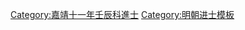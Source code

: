 {{Navbox
|name = 嘉靖十一年壬辰科殿試金榜
|title = 嘉靖十一年（[[1532年]]）壬辰科殿試金榜
|titlestyle = background-color:#FFD700;
|image =
|style = width:100%;text-align:center; 
|groupstyle = text-align:center; background-color:#FFD700;
|liststyle = text-align:center;
|state = {{{state<includeonly>|collapsed</includeonly>}}}
|group1 = 第一甲<br>賜進士及第<br>共3名
|list1 = '''[[林大钦]]''' - '''[[孔天胤]]''' - '''[[高節 (嘉靖壬辰進士)|高　節]]'''

|group2 = 第二甲<br>賜進士出身<br>共80名
|list2 = [[李啓東]] - [[熊洛|熊　洛]] - [[桑喬|桑　喬]] - [[黃崋|黃　崋]] - [[楊瀹|楊　瀹]] - [[張合|張　合]] - [[林春 (嘉靖進士)|林　春]] - [[王廷 (嘉靖進士)|王　廷]] - [[張冕 (嘉靖進士)|張　冕]] - [[顾四科]]<br>[[賈士元]] - [[俞咨伯]] - [[顧玉柱]] - [[周滿|周　滿]] - [[陳乙|陳　乙]] - [[謝少南]] - [[曾孔化]] - [[柯實卿]] - [[赵维 (嘉靖进士)|趙　維]] - [[高世彥]]<br>[[魏廷萱]] - [[林華 (嘉靖進士)|林　華]] - [[翁學淵]] - [[陳玒|陳　玒]] - [[左鎰|左　鎰]] - [[何其高]] - [[楊伊志]] - [[唐國相]] - [[周宗鎬]] - [[白悅|白　悅]]<br>[[陳叔頤]] - [[陳爼|陳　爼]] - [[陸期范]] - [[徐禎|徐　禎]] - [[劉璽|劉　璽]] - [[蔣信 (嘉靖進士)|蔣　信]] - [[茅鎜|茅　鎜]] - [[范钦|范　欽]] - [[張明 (嘉靖進士)|張　明]] - [[陳仕賢]]<br>[[呂懷|呂　懷]] - [[辛童|辛　童]] - [[劉儒 (嘉靖進士)|劉　儒]] - [[范瑟|范　瑟]] - [[錢亮 (嘉靖進士)|錢　亮]] - [[張愚|張　愚]] - [[黃應中]] - [[許檖|許　檖]] - [[吳至|吳　至]] - [[秦鳴夏]]<br>[[施雨|施　雨]] - [[張謙 (嘉靖進士)|張　謙]] - [[于廷寅|-{于}-廷寅]] - [[許應元]] - [[劉繼祿]] - [[邊侁|邊　侁]] - [[皇甫涍]] - [[曾大吉]] - [[閔如霖]] - [[王椿|王　椿]]<br>[[董漢儒 (嘉靖進士)|董漢儒]] - [[徐樾|徐　樾]] - [[姚翔鳳]] - [[王珩 (嘉靖進士)|王　珩]] - [[毛復|毛　復]] - [[呂瑚|呂　瑚]] - [[趙一中]] - [[雍瀾|雍　瀾]] - [[歐陽清]] - [[楊成 (嘉靖壬辰進士)|楊　成]]<br>[[吳嶽 (尚書)|吳　嶽]] - [[衛元確]] - [[浦應麒]] - [[趙伊|趙　伊]] - [[段承恩]] - [[游居敬]] - [[韓勗|韓　勗]] - [[陳禎 (嘉靖進士)|陳　禎]] - [[邵元吉]] - [[文衡|文　衡]]

|group3 = 第三甲<br>賜同進士出身<br>共233名
|list3 = [[余光 (嘉靖進士)|余　光]] - [[李延康]] - [[潘高|潘　高]] - [[劉澯|劉　澯]] - [[陳塏 (嘉靖進士)|陳　塏]] - [[王廷榦]] - [[何天啟]] - [[鄭吉甫]] - [[王京 (嘉靖進士)|王　京]] - [[魏尚純]]<br>[[李徵 (嘉靖進士)|李　徵]] - [[李乘雲]] - [[尤魯|尤　魯]] - [[沈伯咸]] - [[曾鈞|曾　鈞]] - [[周鎬 (嘉靖壬辰進士)|周　鎬]] - [[潘子正]] - [[馮汝弼]] - [[曹邁|曹　邁]] - [[張翼翔 (明朝)|張翼翔]]<br>[[葉經|葉　經]] - [[韓威 (嘉靖進士)|韓　威]] - [[米榮 (明朝)|米　榮]] - [[胡鯨|胡　鯨]] - [[劉汝楠]] - [[柳英|柳　英]] - [[陳策 (嘉靖進士)|陳　策]] - [[王繼宗]] - [[鄭汝舟]] - [[翟鎬|翟　鎬]]<br>[[陳脩 (嘉靖進士)|陳　脩]] - [[何思 (嘉靖進士)|何　思]] - [[王聯|王　聯]] - [[來汝賢]] - [[周珫|周　珫]] - [[張世亨]] - [[徐進 (嘉靖進士)|徐　進]] - [[劉世用]] - [[党承賜]] - [[王敎 (嘉靖壬辰進士)|王　敎]]<br>[[常應文]] - [[顧存仁]] - [[林功懋]] - [[賈樞|賈　樞]] - [[謝庭𦶜]] - [[黃鵬 (明朝)|黃　鵬]] - [[張棐|張　棐]] - [[劉素 (嘉靖進士)|劉　素]] - [[周卿 (嘉靖進士)|周　卿]] - [[陳魁|陳　魁]]<br>[[陳位|陳　位]] - [[陳澍 (嘉靖進士)|陳　澍]] - [[殷學|殷　學]] - [[傅頤|傅　頤]] - [[俞世潔]] - [[李朝陽 (嘉靖進士)|李朝陽]] - [[韓岳|韓　岳]] - [[周瑞 (嘉靖進士)|周　瑞]] - [[趙愈和]] - [[廖希顏]]<br>[[李恺 (明朝)|李　愷]] - [[吳希孟]] - [[唐曜|唐　曜]] - [[蘇志臯]] - [[王釴|王　釴]] - [[程秀民]] - [[胡鰲 (嘉靖進士)|胡　鰲]] - [[馬汝彰]] - [[鄧熺|鄧　熺]] - [[李文鳳]]<br>[[胡魁|胡　魁]] - [[何繼高 (嘉靖進士)|何繼高]] - [[陳如綸]] - [[尹耕|尹　耕]] - [[馮亮 (嘉靖進士)|馮　亮]] - [[應鳴鳳]] - [[朱衡 (嘉靖進士)|朱　衡]] - [[王惟賢 (嘉靖進士)|王惟賢]] - [[錢照|錢　照]] - [[馮應元]]<br>[[楊登|楊　登]] - [[趙民順]] - [[邢址|邢　址]] - [[洪垣|洪　垣]] - [[黃大廉]] - [[李淳 (嘉靖壬辰進士)|李　淳]] - [[劉天授]] - [[扈永通]] - [[張遜 (嘉靖進士)|張　遜]] - [[孫繼先 (嘉靖進士)|孫繼先]]<br>[[謝瑜|謝　瑜]] - [[呂光洵]] - [[陳豪 (明朝)|陳　豪]] - [[沈越 (明朝進士)|沈　越]] - [[陳時|陳　時]] - [[謝九儀]] - [[尹相|尹　相]] - [[孫簡 (明朝)|孫　簡]] - [[錢嶫|錢　嶫]] - [[吳伯亨]]<br>[[吳悌|吳　悌]] - [[何中行]] - [[呂應祥]] - [[劉光文 (嘉靖進士)|劉光文]] - [[包節|包　節]] - [[林應亮]] - [[張梯|張　梯]] - [[高尚志 (嘉靖壬辰進士)|高尚志]] - [[嚴寬 (嘉靖進士)|嚴　寬]] - [[葉國華 (嘉靖進士)|葉國華]]<br>[[陳文浩 (嘉靖進士)|陳文浩]] - [[徐榮 (嘉靖進士)|徐　榮]] - [[周亮 (明朝)|周　亮]] - [[宋天民]] - [[曾汝檀]] - [[郭鋆|郭　鋆]] - [[杜鍷|杜　鍷]] - [[勞紹科]] - [[黃獻可]] - [[路天亨]]<br>[[張光祖]] - [[陶謨|陶　謨]] - [[劉九容]] - [[賈文元]] - [[盧勳|盧　勳]] - [[王應詔]] - [[趙汝濂]] - [[邊沆|邊　沆]] - [[申用休]] - [[薛廷寵]]<br>[[史襃善]] - [[唐寬 (嘉靖進士)|唐　寬]] - [[姚虞|姚　虞]] - [[楊賢 (嘉靖進士)|楊　賢]] - [[陳讓 (嘉靖進士)|陳　讓]] - [[謝上箴]] - [[朱廷臣]] - [[董珆|董　珆]] - [[楊鎡 (嘉靖進士)|楊　鎡]] - [[張壽 (嘉靖進士)|張　壽]]<br>[[趙允亨]] - [[陶欽夔]] - [[石永|石　永]] - [[劉仕賢]] - [[張珪|張　珪]] - [[周南 (嘉靖壬辰科進士)|周　南]] - [[王獻芝]] - [[孫校|孫　校]] - [[侯珮|侯　珮]] - [[侯度 (嘉靖進士)|侯　度]]<br>[[董德明]] - [[汪東洋]] - [[劉訓 (嘉靖進士)|劉　訓]] - [[劉士逵]] - [[何元述]] - [[胡汝翼]] - [[黃德純]] - [[承林|承　林]] - [[劉思唐]] - [[沈弘彝]]<br>[[閻樸|閻　樸]] - [[孫哲|孫　哲]] - [[胡守中]] - [[田大有]] - [[席大賓]] - [[李謹|李　謹]] - [[董官|董　官]] - [[張舜臣 (嘉靖壬辰進士)|張舜臣]] - [[胡公廉]] - [[錢籍|錢　籍]]<br>[[駱驥|駱　驥]] - [[鄭普|鄭　普]] - [[呂本|李　本]] - [[趙維垣]] - [[伊敏生]] - [[李完|李　完]] - [[朱懷幹]] - [[呂懷健]] - [[陳諫 (順德)|陳　諫]] - [[王繼芳 (嘉靖進士)|王繼芳]]<br>[[陳時熙]] - [[王朝賢]] - [[方召南]] - [[何贊|何　贊]] - [[朱憲章]] - [[王弘道]] - [[楊勉學]] - [[范愛|范　愛]] - [[何城|何　城]] - [[冉崇禮]]<br>[[徐表|徐　表]] - [[胡明庶]] - [[楊雷|楊　雷]] - [[王瑛 (嘉靖進士)|王　瑛]] - [[錢薇|錢　薇]] - [[劉廷範]] - [[周采|周　采]] - [[王梴|王　梴]] - [[廖天明]] - [[蔡汝楠]]<br>[[張鶚 (嘉靖壬辰進士)|張　鶚]] - [[潘恕 (嘉靖進士)|潘　恕]] - [[曹邦輔]] - [[朱默|朱　默]] - [[羅大用]] - [[王梅|王　梅]] - [[王玉汝]] - [[雷禮|雷　禮]] - [[張思 (嘉靖進士)|張　思]] - [[傅鎮|傅　鎮]]<br>[[馬中驥 (嘉靖進士)|馬中驥]] - [[畢烜|畢　烜]] - [[邊涔|邊　涔]] - [[程珤|程　珤]] - [[樊深|樊　深]] - [[徐守義]] - [[夏應元]] - [[李大魁 (嘉靖進士)|李大魁]] - [[王良柱]] - [[閔旦|閔　旦]]<br>[[陳儲秀]] - [[方任|方　任]] - [[周大禮]] - [[周復俊]] - [[郭希顏]] - [[钱德洪|錢德洪]] - [[王龙溪|王　畿]] - [[史際|史　際]] - [[賀恩|賀　恩]] - [[尹宇|尹　宇]]<br>[[胡岳|胡　岳]] - [[顧翀|顧　翀]] - [[王佩|王　佩]]<span style="color: #FFFFFF;"> - －－－ - －－－ - －－－ - －－－ - －－－ - －－－ - －－－</span>
|belowstyle = text-align: center; background-color:#FFD700;
|below='''前一科：[[Template:嘉靖八年己丑科殿試金榜|嘉靖八年己丑科]]　'''·'''　後一科：[[Template:嘉靖十四年乙未科殿試金榜|嘉靖十四年乙未科]]'''<br>'''同科進士：[[Template:嘉靖十一年壬辰科武會試金榜|嘉靖十一年壬辰武科]]'''
}}
[[Category:嘉靖十一年壬辰科進士]]
<noinclude>
[[Category:嘉靖十一年壬辰科進士| ]]
[[Category:明朝进士模板]]</noinclude>